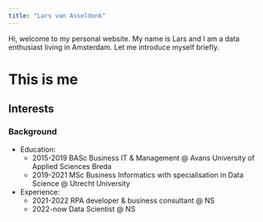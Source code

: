 ```yaml
---
title: "Lars van Asseldonk"
---
```


Hi, welcome to my personal website. My name is Lars and I am a data enthusiast living in Amsterdam. Let me introduce myself briefly.

# This is me

## Interests

### Background

- Education:
  - 2015-2019 BASc Business IT & Management @ Avans University of Applied Sciences Breda
  - 2019-2021 MSc Business Informatics with specialisation in Data Science @ Utrecht University
- Experience:
  - 2021-2022 RPA developer & business consultant @ NS
  - 2022-now Data Scientist @ NS
